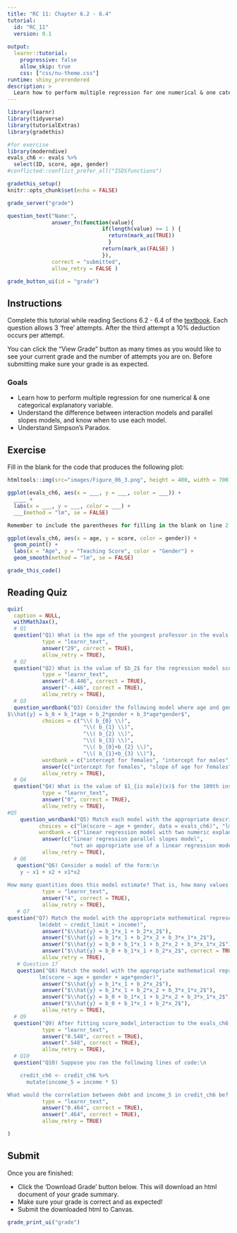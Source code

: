 ```yaml
---
title: "RC 11: Chapter 6.2 - 6.4"
tutorial:
  id: "RC_11"
  version: 0.1
  
output:
  learnr::tutorial:
    progressive: false
    allow_skip: true
    css: ["css/nu-theme.css"]
runtime: shiny_prerendered
description: >
  Learn how to perform multiple regression for one numerical & one categorical explanatory variable.
---
```



```r
library(learnr)
library(tidyverse)
library(tutorialExtras)
library(gradethis)

#for exercise
library(moderndive)
evals_ch6 <- evals %>%
  select(ID, score, age, gender)
#conflicted::conflict_prefer_all("ISDSfunctions")

gradethis_setup()
knitr::opts_chunk$set(echo = FALSE)
```


```r
grade_server("grade")
```

```r
question_text("Name:",
              answer_fn(function(value){
                              if(length(value) >= 1 ) {
                                return(mark_as(TRUE))
                                }
                              return(mark_as(FALSE) )
                              }),
              correct = "submitted",
              allow_retry = FALSE )
```

```r
grade_button_ui(id = "grade")
```


## Instructions

Complete this tutorial while reading Sections 6.2 - 6.4 of the [textbook](https://nustat.github.io/intro-stat-data-sci/06-multiple-regression.html). Each question allows 3 'free' attempts. After the third attempt a 10% deduction occurs per attempt.

You can click the "View Grade" button as many times as you would like to see your current grade and the number of attempts you are on. Before submitting make sure your grade is as expected.

### Goals

-   Learn how to perform multiple regression for one numerical & one categorical explanatory variable.
-   Understand the difference between interaction models and parallel slopes models, and know when to use each model.
-   Understand Simpson's Paradox.


## Exercise

Fill in the blank for the code that produces the following plot:

```r
htmltools::img(src="images/Figure_06_3.png", height = 400, width = 700)
```

```r
ggplot(evals_ch6, aes(x = ___, y = ___, color = ___)) +
  ____ +
  labs(x = ___, y = ___, color = ___) +
  ___(method = "lm", se = FALSE)
```

```r
Remember to include the parentheses for filling in the blank on line 2.
```


```r
ggplot(evals_ch6, aes(x = age, y = score, color = gender)) +
  geom_point() +
  labs(x = "Age", y = "Teaching Score", color = "Gender") +
  geom_smooth(method = "lm", se = FALSE)
```

```r
grade_this_code()
```


## Reading Quiz

```r
quiz(
  caption = NULL,
  withMathJax(),
  # Q1
  question("Q1) What is the age of the youngest professor in the evals data set?", 
           type = "learnr_text",
           answer("29", correct = TRUE),
           allow_retry = TRUE),
  # Q2
  question("Q2) What is the value of $b_2$ for the regression model score_model_interaction?  Round to 3 decimal places.", 
           type = "learnr_text",
           answer("-0.446", correct = TRUE),
           answer("-.446", correct = TRUE),
           allow_retry = TRUE),
  # Q3
  question_wordbank("Q3) Consider the following model where age and gender are the explanatory/predictor variables, and female is the reference group for gender.\n
$\\hat{y} = b_0 + b_1*age + b_2*gender + b_3*age*gender$",
           choices = c("\\( b_{0} \\)", 
                        "\\( b_{1} \\)", 
                        "\\( b_{2} \\)", 
                        "\\( b_{3} \\)", 
                        "\\( b_{0}+b_{2} \\)", 
                        "\\( b_{1}+b_{3} \\)"),
           wordbank = c("intercept for females", "intercept for males", "offset in intercept for males", "offset in slope of age for males", "slope of age for females", "slope of age for males"),
           answer(c("intercept for females", "slope of age for females", "offset in intercept for males", "offset in slope of age for males", "intercept for males", "slope of age for males"), correct = TRUE),
           allow_retry = TRUE),
  # Q4
  question("Q4) What is the value of $1_{is male}(x)$ for the 109th instructor in the evals data set? $", 
           type = "learnr_text",
           answer("0", correct = TRUE),
           allow_retry = TRUE),
#Q5
    question_wordbank("Q5) Match each model with the appropriate description.",
          choices = c("lm(score ~ age + gender, data = evals_ch6)", "lm(credit_limit + income ~ debt, data = credit_ch6)", "lm(score ~ age + gender + age*gender, data = evals_ch6)", "lm(debt ~ credit_limit + income, data = credit_ch6)" ),
          wordbank = c("linear regression model with two numeric explanatory variables", "linear regression interaction model", "linear regression parallel slopes model", "not an appropriate use of a linear regression model"),
           answer(c("linear regression parallel slopes model",
                    "not an appropriate use of a linear regression model", "linear regression interaction model", "linear regression model with two numeric explanatory variables"), correct = TRUE),
           allow_retry = TRUE),
  # Q6
   question("Q6) Consider a model of the form:\n
    y ~ x1 + x2 + x1*x2
    
How many quantities does this model estimate? That is, how many values will there be in the Estimate column of a regression table for this model? ", 
           type = "learnr_text",
           answer("4", correct = TRUE),
           allow_retry = TRUE),
   # Q7
question("Q7) Match the model with the appropriate mathematical representation:\n
          lm(debt ~ credit_limit + income)",
           answer("$\\hat{y} = b_1*x_1 + b_2*x_2$"),
           answer("$\\hat{y} = b_1*x_1 + b_2*x_2 + b_3*x_1*x_2$"),
           answer("$\\hat{y} = b_0 + b_1*x_1 + b_2*x_2 + b_3*x_1*x_2$"),
           answer("$\\hat{y} = b_0 + b_1*x_1 + b_2*x_2$", correct = TRUE),
           allow_retry = TRUE),
   # Question 17
   question("Q8) Match the model with the appropriate mathematical representation:\n
          lm(score ~ age + gender + age*gender)",
           answer("$\\hat{y} = b_1*x_1 + b_2*x_2$"),
           answer("$\\hat{y} = b_1*x_1 + b_2*x_2 + b_3*x_1*x_2$"),
           answer("$\\hat{y} = b_0 + b_1*x_1 + b_2*x_2 + b_3*x_1*x_2$", correct = TRUE),
           answer("$\\hat{y} = b_0 + b_1*x_1 + b_2*x_2$"),
           allow_retry = TRUE),
  # Q9
  question("Q9) After fitting score_model_interaction to the evals_ch6 dataset, what is the value of  $y - \\hat{y}$ for the 4th instructor? Round to 3 decimal places.", 
           type = "learnr_text",
           answer("0.548", correct = TRUE),
           answer(".548", correct = TRUE),
           allow_retry = TRUE),
  # Q10
  question("Q10) Suppose you ran the following lines of code:\n

    credit_ch6 <- credit_ch6 %>%
      mutate(income_5 = income * 5)

What would the correlation between debt and income_5 in credit_ch6 be? Round to 3 decimal places.", 
           type = "learnr_text",
           answer("0.464", correct = TRUE),
           answer(".464", correct = TRUE),
           allow_retry = TRUE)

)

```


## Submit

Once you are finished:

-   Click the 'Download Grade' button below. This will download an html document of your grade summary.
-   Make sure your grade is correct and as expected!
-   Submit the downloaded html to Canvas.

```r
grade_print_ui("grade")
```


